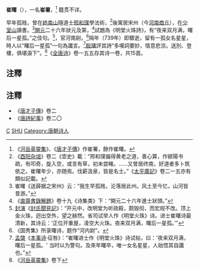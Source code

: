 '''崔曙'''（{{bd|?||739年||}}），一名'''崔署'''，<ref>《[[河岳英靈集|河岳英靈集]]》、《[[唐才子傳|唐才子傳]]》作崔署，餘作崔曙。</ref> 籍贯不详。

早年孤贱，曾在[[終南山|終南山]]隨道士[[邢和璞|邢和璞]]學法術，<ref>《[[酉阳杂俎|酉阳杂俎]]》卷二《壶史》載：“邢和璞偏得黄老之道，善心算，作颍陽书疏，有叩奇，旋入空，或言有草，初未尝睹。……又曾居终南，好道者多卜筑依之。崔曙年少，亦随焉。伐薪汲泉，皆是名士。”《[[太平廣記|太平廣記]]》卷二一五亦有類似記載。</ref>後寓居宋州（今[[河南|河南]][[商丘|商丘]]），在[[少室山|少室山]]讀書。<ref>崔曙《送薛据之宋州》云：“我生早孤贱，沦落居此州。风土至今忆，山河皆昔游。”</ref>[[開元|開元]]二十六年狀元及第，<ref>《[[直齋書錄解題|直齋書錄解題]]》卷十九《诗集类》下：“開元二十六年進士狀頭。”</ref>試題為《明堂火珠詩》，有“夜来双月满，曙后一星孤。”之佳句。<ref>[[封演|封演]]《[[封氏聞見記|封氏聞見記]]》：“开元中，改明堂为听政殿，颇毁彻，而宏规不改。顶上金火珠，迥出空外，望之赫然。省司试举人作《明堂火珠》诗。进士崔曙诗最清新，其诗云：‘正位开重屋，凌空大火珠。夜来双月满，曙后一星孤。’”</ref>，官河南尉。<ref>《国秀集》所录曙诗，题作“河内尉”。</ref>隔年（739年）即驟逝，留有一孤女名星星，時人以“曙后一星孤”一句為讖言。<ref>[[孟棨|孟棨]]《[[本事诗|本事诗]]·征咎》：“崔曙进士作《明堂火珠》诗试帖，曰：'夜来双月满，曙后一星孤。' 当时以为警句。及來年曙卒，唯一女名星星，人始悟其自讖也。”</ref>[[殷璠|殷璠]]評其詩“多嘆詞要妙，情意悲涼。送別、登樓，俱堪淚下”。<ref>《[[河岳英靈集|河岳英靈集]]》卷下</ref>《[[全唐诗|全唐诗]]》卷一五五存其诗一卷，共15首。

==注釋==
{{reflist|2}}
==注釋==
*《[[唐才子傳|唐才子傳]]》卷二
*《[[唐詩紀事|唐詩紀事]]》卷二〇
[[Category:唐朝狀元|C]]
[[Category:崔姓|SHU]]
[[Category:唐朝诗人|Category:唐朝诗人]]